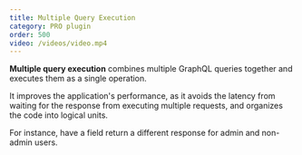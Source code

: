 ```yaml
---
title: Multiple Query Execution
category: PRO plugin
order: 500
video: /videos/video.mp4
---
```


**Multiple query execution** combines multiple GraphQL queries together and executes them as a single operation.

It improves the application's performance, as it avoids the latency from waiting for the response from executing multiple requests, and organizes the code into logical units.

For instance, have a field return a different response for admin and non-admin users.